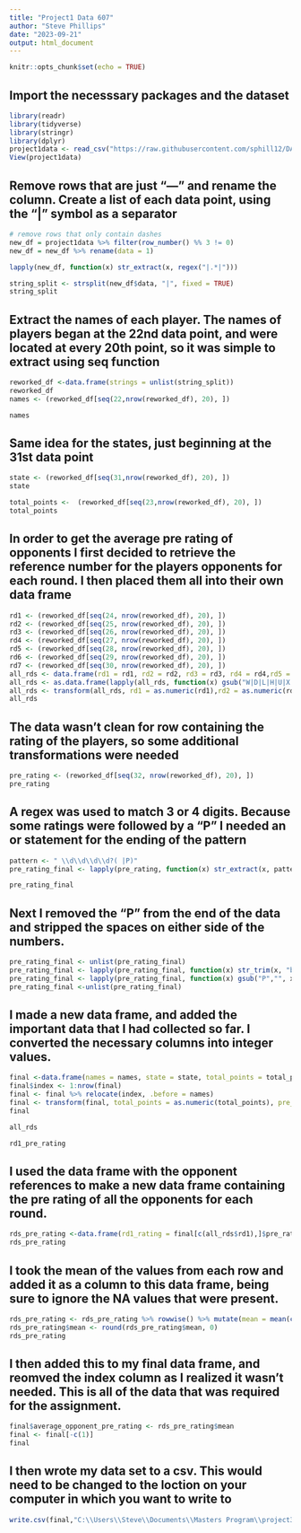 ---
title: "Project1 Data 607"
author: "Steve Phillips"
date: "2023-09-21"
output: html_document
---

```{r setup, include=FALSE}
knitr::opts_chunk$set(echo = TRUE)
```
## Import the necesssary packages and the dataset
```{r}
library(readr)
library(tidyverse)
library(stringr)
library(dplyr)
project1data <- read_csv("https://raw.githubusercontent.com/sphill12/DATA607/main/project1data.txt")
View(project1data)
```
## Remove rows that are just "---" and rename the column. Create a list of each data point, using the "|" symbol as a separator

```{r}
# remove rows that only contain dashes
new_df = project1data %>% filter(row_number() %% 3 != 0)
new_df = new_df %>% rename(data = 1)
```
```{r}
lapply(new_df, function(x) str_extract(x, regex("|.*|")))
```
```{r}
string_split <- strsplit(new_df$data, "|", fixed = TRUE)
string_split
```

## Extract the names of each player. The names of players began at the 22nd data point, and were located at every 20th point, so it was simple to extract using seq function 
```{r}
reworked_df <-data.frame(strings = unlist(string_split))
reworked_df
names <- (reworked_df[seq(22,nrow(reworked_df), 20), ])
```
```{r}
names
```
## Same idea for the states, just beginning at the 31st data point
```{r}
state <- (reworked_df[seq(31,nrow(reworked_df), 20), ])
state
```

```{r}
total_points <-  (reworked_df[seq(23,nrow(reworked_df), 20), ])
total_points
```
## In order to get the average pre rating of opponents I first decided to retrieve the reference number for the players opponents for each round. I then placed them all into their own data frame
```{r}
rd1 <- (reworked_df[seq(24, nrow(reworked_df), 20), ])
rd2 <- (reworked_df[seq(25, nrow(reworked_df), 20), ])
rd3 <- (reworked_df[seq(26, nrow(reworked_df), 20), ])
rd4 <- (reworked_df[seq(27, nrow(reworked_df), 20), ])
rd5 <- (reworked_df[seq(28, nrow(reworked_df), 20), ])
rd6 <- (reworked_df[seq(29, nrow(reworked_df), 20), ])
rd7 <- (reworked_df[seq(30, nrow(reworked_df), 20), ])
all_rds <- data.frame(rd1 = rd1, rd2 = rd2, rd3 = rd3, rd4 = rd4,rd5 = rd5, rd6 = rd6, rd7 = rd7)
all_rds <- as.data.frame(lapply(all_rds, function(x) gsub("W|D|L|H|U|X|B", "", x)))
all_rds <- transform(all_rds, rd1 = as.numeric(rd1),rd2 = as.numeric(rd2),rd3 = as.numeric(rd3),rd4 = as.numeric(rd4),rd5 = as.numeric(rd5),rd6 = as.numeric(rd6),rd7 = as.numeric(rd7))
all_rds

```
## The data wasn't clean for row containing the rating of the players, so some additional transformations were needed
```{r}
pre_rating <- (reworked_df[seq(32, nrow(reworked_df), 20), ])
pre_rating
```
## A regex was used to match 3 or 4 digits. Because some ratings were followed by a "P" I needed an or statement for the ending of the pattern
```{r}
pattern <- " \\d\\d\\d\\d?( |P)"
pre_rating_final <- lapply(pre_rating, function(x) str_extract(x, pattern))
```
```{r}
pre_rating_final
```

## Next I removed the "P" from the end of the data and stripped the spaces on either side of the numbers.

```{r}
pre_rating_final <- unlist(pre_rating_final)
pre_rating_final <- lapply(pre_rating_final, function(x) str_trim(x, "both"))
pre_rating_final <- lapply(pre_rating_final, function(x) gsub("P","", x))
pre_rating_final <-unlist(pre_rating_final)
```
## I made a new data frame, and added the important data that I had collected so far. I converted the necessary columns into integer values.
```{r}
final <-data.frame(names = names, state = state, total_points = total_points, pre_rating = pre_rating_final)
final$index <- 1:nrow(final)
final <- final %>% relocate(index, .before = names)
final <- transform(final, total_points = as.numeric(total_points), pre_rating = as.numeric(pre_rating))
final

```

```{r}

all_rds


```


```{r}
rd1_pre_rating
```
## I used the data frame with the opponent references to make a new data frame containing the pre rating of all the opponents for each round.
```{r}
rds_pre_rating <-data.frame(rd1_rating = final[c(all_rds$rd1),]$pre_rating, rd2_rating = final[c(all_rds$rd2),]$pre_rating, rd3_rating = final[c(all_rds$rd3),]$pre_rating, rd4_rating = final[c(all_rds$rd4),]$pre_rating, rd5_rating = final[c(all_rds$rd5),]$pre_rating, rd6_rating = final[c(all_rds$rd6),]$pre_rating, rd7_rating = final[c(all_rds$rd7),]$pre_rating)
rds_pre_rating
```
## I took the mean of the values from each row and added it as a column to this data frame, being sure to ignore the NA values that were present.
```{r}
rds_pre_rating <- rds_pre_rating %>% rowwise() %>% mutate(mean = mean(c(rd1_rating,rd2_rating,rd3_rating,rd4_rating,rd5_rating,rd6_rating,rd7_rating), na.rm = TRUE))
rds_pre_rating$mean <- round(rds_pre_rating$mean, 0) 
rds_pre_rating
```
## I then added this to my final data frame, and reomved the index column as I realized it wasn't needed. This is all of the data that was required for the assignment.

```{r}
final$average_opponent_pre_rating <- rds_pre_rating$mean
final <- final[-c(1)]
final
```
## I then wrote my data set to a csv. This would need to be changed to the loction on your computer in which you want to write to
```{r}
write.csv(final,"C:\\Users\\Steve\\Documents\\Masters Program\\project3_final_data.csv")
```






